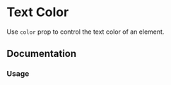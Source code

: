 
# Text Color

Use `color` prop to control the text color of an element.

<Scale hidePixels hidePreview values="color" />

## Documentation

### Usage

<Demo component={Usage} />
